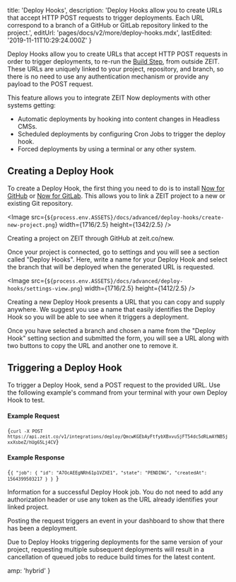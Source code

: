 
  title: 'Deploy Hooks',
  description:
    'Deploy Hooks allow you to create URLs that accept HTTP POST requests to trigger deployments. Each URL correspond to a branch of a GitHub or GitLab repository linked to the project.',
  editUrl: 'pages/docs/v2/more/deploy-hooks.mdx',
  lastEdited: '2019-11-11T10:29:24.000Z'
}

Deploy Hooks allow you to create URLs that accept HTTP POST requests in order to trigger deployments, to re-run the [Build Step](/docs/v2/build-step), from outside ZEIT. These URLs are uniquely linked to your project, repository, and branch, so there is no need to use any authentication mechanism or provide any payload to the POST request.

This feature allows you to integrate ZEIT Now deployments with other systems getting:

- Automatic deployments by hooking into content changes in Headless CMSs.
- Scheduled deployments by configuring Cron Jobs to trigger the deploy hook.
- Forced deployments by using a terminal or any other system.

## Creating a Deploy Hook

To create a Deploy Hook, the first thing you need to do is to install [Now for GitHub](/docs/v2/advanced/now-for-github) or [Now for GitLab](/docs/v2/advanced/now-for-gitlab). This allows you to link a ZEIT project to a new or existing Git repository.

<Image
  src={`${process.env.ASSETS}/docs/advanced/deploy-hooks/create-new-project.png`}
  width={1716/2.5}
  height={1342/2.5}
/>
<Caption>Creating a project on ZEIT through GitHub at <Link href="https://zeit.co/new">zeit.co/new</Link>.</Caption>

Once your project is connected, go to settings and you will see a section called "Deploy Hooks". Here, write a name for your Deploy Hook and select the branch that will be deployed when the generated URL is requested.

<Image
  src={`${process.env.ASSETS}/docs/advanced/deploy-hooks/settings-view.png`}
  width={1716/2.5}
  height={1412/2.5}
/>
<Caption>Creating a new Deploy Hook presents a URL that you can copy and supply anywhere.</Caption>

<Note>
  We suggest you use a name that easily identifies the Deploy Hook so you will
  be able to see when it triggers a deployment.
</Note>

Once you have selected a branch and chosen a name from the "Deploy Hook" setting section and submitted the form, you will see a URL along with two buttons to copy the URL and another one to remove it.

## Triggering a Deploy Hook

To trigger a Deploy Hook, send a POST request to the provided URL. Use the following example's command from your terminal with your own Deploy Hook to test.

#### Example Request

<Code>{`curl -X POST https://api.zeit.co/v1/integrations/deploy/QmcwKGEbAyFtfybXBxvuSjFT54dc5dRLmAYNB5jxxXsbeZ/hUg65Lj4CV`}</Code>

#### Example Response

<Code lang="json">{`{
  "job": {
    "id": "A7OcAEEgNRh61p1VZXE1",
    "state": "PENDING",
    "createdAt": 1564399503217
  }
}
`}</Code>
<Caption>Information for a successful Deploy Hook job.</Caption>

<Note>
  You do not need to add any authorization header or use any token as the URL
  already identifies your linked project.
</Note>

Posting the request triggers an event in your dashboard to show that there has been a deployment.

Due to Deploy Hooks triggering deployments for the same version of your project, requesting multiple subsequent deployments will result in a cancellation of queued jobs to reduce build times for the latest content.


  amp: 'hybrid'
}
